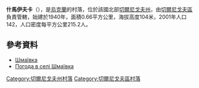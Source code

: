 {{coord|51|22|22|N|30|40|43|E|scale:100000|display=title}}

'''什馬伊夫卡'''（{{lang-uk|Шмаївка}}），是[[烏克蘭|烏克蘭]]的村落，位於該國北部[[切爾尼戈夫州|切爾尼戈夫州]]，由[[切爾尼戈夫區|切爾尼戈夫區]]負責管轄，始建於1940年，面積0.66平方公里，海拔高度104米，2001年人口142，人口密度每平方公里215.2人。

==參考資料==
* [http://w1.c1.rada.gov.ua/pls/z7502/A005?rdat1=29.09.2012&rf7571=41384 Шмаївка]{{dead link|date=2017年11月 |bot=InternetArchiveBot |fix-attempted=yes }}
* [http://weather.in.ua/ua/chernigovskaja/29083 Погода в селі Шмаївка] {{Wayback|url=http://weather.in.ua/ua/chernigovskaja/29083 |date=20111220124150 }}

[[Category:切爾尼戈夫州村落|Category:切爾尼戈夫州村落]]
[[Category:切爾尼戈夫區村落|Category:切爾尼戈夫區村落]]


{{Chernihiv-geo-stub}}